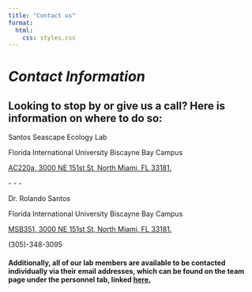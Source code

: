 ```yaml
---
title: "Contact us"
format:
  html:
    css: styles.css
---
```


```{=html}
<div class ="contact-header">
  <div class="contact-text">
        <h1><i>Contact Information</i></h1>
  </div>
</div>

<div class="centered-content-contact">
  <h2>Looking to stop by or give us a call? Here is information on where to do so:</h2>
  <p>Santos Seascape Ecology Lab</p>
  <p>Florida International University Biscayne Bay Campus</p> 
  <p><a href="https://www.google.com/maps/place/25%C2%B054'34.3%22N+80%C2%B008'24.9%22W/@25.9098021,-80.1413358,18.05z/data=!4m4!3m3!8m2!3d25.909537!4d-80.140246?entry=ttu&g_ep=EgoyMDI0MTIxMS4wIKXMDSoASAFQAw%3D%3D">AC220a, 3000 NE 151st St, North Miami, FL 33181.</a></p>
  <p> - - - </p>
  <p>Dr. Rolando Santos</p>
  <p>Florida International University Biscayne Bay Campus</p>
  <p><a href="https://www.google.com/maps/place/25%C2%B054'33.2%22N+80%C2%B008'18.3%22W/@25.9092815,-80.1391791,18.07z/data=!4m4!3m3!8m2!3d25.909231!4d-80.138428?entry=ttu&g_ep=EgoyMDI0MTIxMS4wIKXMDSoASAFQAw%3D%3D">MSB351, 3000 NE 151st St, North Miami, FL 33181.</a></p>
  <p>(305)-348-3095</p>
  <h4>Additionally, all of our lab members are available to be contacted individually via their email addresses, which can be found on the team page under the personnel tab, linked <a href="our_lab.qmd">here.</a>
</div> 


```
